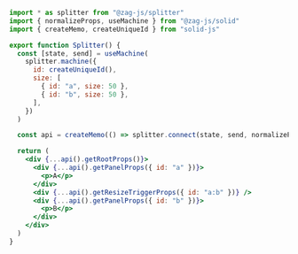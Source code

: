 ```jsx
import * as splitter from "@zag-js/splitter"
import { normalizeProps, useMachine } from "@zag-js/solid"
import { createMemo, createUniqueId } from "solid-js"

export function Splitter() {
  const [state, send] = useMachine(
    splitter.machine({
      id: createUniqueId(),
      size: [
        { id: "a", size: 50 },
        { id: "b", size: 50 },
      ],
    })
  )

  const api = createMemo(() => splitter.connect(state, send, normalizeProps))

  return (
    <div {...api().getRootProps()}>
      <div {...api().getPanelProps({ id: "a" })}>
        <p>A</p>
      </div>
      <div {...api().getResizeTriggerProps({ id: "a:b" })} />
      <div {...api().getPanelProps({ id: "b" })}>
        <p>B</p>
      </div>
    </div>
  )
}
```